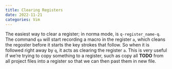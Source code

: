 ```yaml
---
title: Clearing Registers
date: 2022-11-21
categories: Vim
---
```

The easiest way to clear a register; in norma mode, is `q-register_name-q`. The command `qa` will start recording a macro in the register `a`, which cleans the regoster before it starts the key strokes that follow. So when it is followed right away by `q`, it acts as clearing the register `a`.
This is very useful if we're trying to copy something to a register, such as copy all **TODO** from all project files into a register so that we can then past them in new file.
